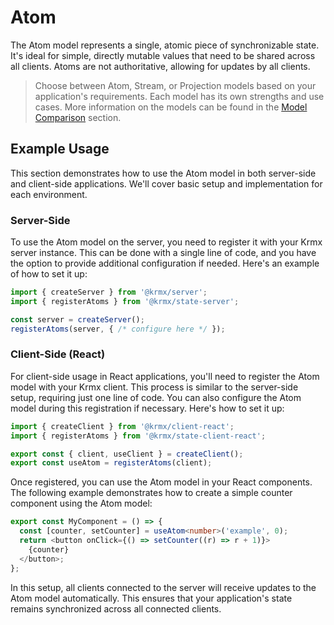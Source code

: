 # Atom
The Atom model represents a single, atomic piece of synchronizable state. It's ideal for simple, directly mutable values that need to be shared across all clients. Atoms are not authoritative, allowing for updates by all clients.

> Choose between Atom, Stream, or Projection models based on your application's requirements. Each model has its own strengths and use cases. More information on the models can be found in the [Model Comparison](/state#model-comparison) section.

## Example Usage
This section demonstrates how to use the Atom model in both server-side and client-side applications. We'll cover basic setup and implementation for each environment.

### Server-Side
To use the Atom model on the server, you need to register it with your Krmx server instance. This can be done with a single line of code, and you have the option to provide additional configuration if needed. Here's an example of how to set it up:

```ts
import { createServer } from '@krmx/server';
import { registerAtoms } from '@krmx/state-server';

const server = createServer();
registerAtoms(server, { /* configure here */ });
```

### Client-Side (React)
For client-side usage in React applications, you'll need to register the Atom model with your Krmx client. This process is similar to the server-side setup, requiring just one line of code. You can also configure the Atom model during this registration if necessary. Here's how to set it up:

```ts
import { createClient } from '@krmx/client-react';
import { registerAtoms } from '@krmx/state-client-react';

export const { client, useClient } = createClient();
export const useAtom = registerAtoms(client);
```

Once registered, you can use the Atom model in your React components. The following example demonstrates how to create a simple counter component using the Atom model:

```ts
export const MyComponent = () => {
  const [counter, setCounter] = useAtom<number>('example', 0);
  return <button onClick={() => setCounter((r) => r + 1)}>
    {counter}
  </button>;
};
```

In this setup, all clients connected to the server will receive updates to the Atom model automatically. This ensures that your application's state remains synchronized across all connected clients.
